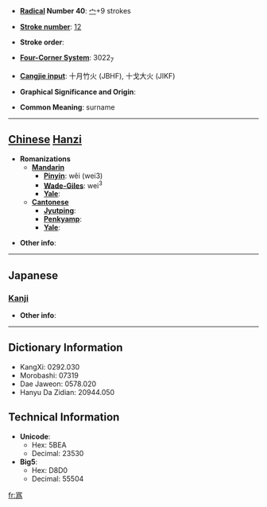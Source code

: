 * '''[[Wiktionary:Chinese radical index| Radical]] Number 40''': [[Wiktionary:Chinese radical index 宀|宀]]+9 strokes

* '''[[Wiktionary:Chinese total strokes index|Stroke number]]''': [[Wiktionary:Chinese total strokes index 12|12]]

* '''Stroke order''': 

* '''[[Wiktionary:Chinese four corner index|Four-Corner System]]''': 3022<sub>7</sub>

* '''[[Wiktionary:Chinese Cangjie index|Cangjie input]]''': 十月竹火 (JBHF), 十戈大火 (JIKF)

* '''Graphical Significance and Origin''': 

* '''Common Meaning''': surname

----

== [[Chinese]] [[Hanzi]] ==

* '''Romanizations'''
** '''[[Mandarin]]'''
*** '''[[Pinyin]]''': wěi (wei3)
*** '''[[Wade-Giles]]''': wei<sup>3</sup>
*** '''[[Yale]]''': 
** '''[[Cantonese]]'''
*** '''[[Jyutping]]''':
*** '''[[Penkyamp]]''': 
*** '''[[Yale]]''': 

* '''Other info''': 

----

==Japanese==
===[[Kanji]]===
{{kanji|on readings=[[い]] (i), [[ぎ]] (gi)|kun readings=}}

* '''Other info''':  

----

== Dictionary Information ==

* KangXi: 0292.030
* Morobashi: 07319
* Dae Jaweon: 0578.020
* Hanyu Da Zidian: 20944.050

== Technical Information ==

* '''Unicode''':
** Hex: 5BEA
** Decimal: 23530
* '''Big5''':
** Hex: D8D0
** Decimal: 55504

[[fr:寪]]